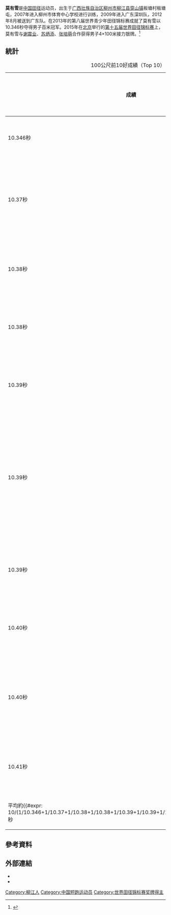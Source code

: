 {{NoteTA|1=zh-cn:0米;zh-hk:0米;zh-tw:0公尺}}
{{Infobox sportsperson
| name                      =莫有雪
| image                     =
| real_name                 =莫有雪
| romanizedname             =Mo Youxue
| birth_name                =
| nationality               ={{CHN-1949}}
| national_team             ={{CHN-1949}}
| ethnicity                 =
| hometown                  =
| citizenship               =
| birth_date                ={{Birth date and age|year=1996|month=2|day=10}}
| birth_place               ={{CHN-1949}}廣西壯族自治區柳州市柳江縣穿山鎮板塘村
| death_date                =
| death_place               =
| resting_place=
| residence={{CHN-1949}}
| education=
| alma_mater=深圳市福田中學
| occupation=
| years_active=2007年－
| height={{height|m=1.76}}
| weight={{weight|kg=65}}
| spouse=
| country={{CHN-1949}}
| sport=田徑
| event=立定跳遠、短跑
| collegeteam=
| team=
| coach=[[袁國強_(1956年)|袁國強]]
| retired=
| coaching=
| worlds=
{{collapsible list
|'''2013年世界少年田徑錦標賽'''：100公尺第一名
|'''2013年世界少年田徑錦標賽'''：200公尺第七名
|'''2014年世界接力賽'''：4×200公尺接力第七名
|'''2014年世界接力賽'''：4×100公尺接力（B）第三名
|'''2014年世界青年田徑錦標賽'''：4×100公尺接力第四名
|'''2015年世界田徑錦標賽'''：4×100公尺接力第二名
|'''2017年世界接力賽'''：4×200公尺接力第六名
|'''2019年世界接力賽'''：4×200公尺接力第六名
}}
| regionals=
{{collapsible list
|'''2014年亞洲室內田徑錦標賽'''：60公尺第六名
|'''2015年亞洲田徑錦標賽'''：4×100公尺接力第一名
|'''2015年中日韓田徑對抗賽'''：200公尺第二名
|'''2019年亞洲田徑大獎賽重慶江津站男子組'''：4×100公尺接力第一名
|'''2019年亞洲田徑大獎賽重慶奧體站男子組'''：4×100公尺接力第二名
|'''2019年中日韓田徑對抗賽'''：4×100公尺接力第一名
}}
| nationals=
{{collapsible list
|'''2011年全國中學生田徑錦標賽男子甲組'''：100公尺第2名
|'''2011年全國中學生田徑錦標賽男子組'''：4×100公尺接力第3名
|'''2011年全國中學生田徑錦標賽男子組'''：4×400公尺接力第15名
|'''2013年中國全國少年田徑錦標賽男子組'''：100公尺第1名
|'''2013年中國全國少年田徑錦標賽男子組'''：200公尺第1名
|'''2013年中國全國田徑大獎賽肇慶站男子組'''：100公尺第5名
|'''2013年中國全國田徑錦標賽男子組'''：100公尺第2名
|'''2013年中國全國運動會男子組'''：田徑4×100公尺接力第1名
|'''2014年中國全國室內田徑錦標賽北京站男子組'''：60公尺第8名
|'''2014年中國全國田徑錦標賽男子組'''：100公尺第7名
|'''2015年中國全國室內田徑錦標賽南京站男子組'''：60公尺第2名
|'''2015年中國全國室內田徑錦標賽北京站男子組'''：60公尺第5名
|'''2015年中國全國室內田徑錦標賽北京站男子組'''：200公尺第4名
|'''2015年中國全國田徑大獎賽太原站男子組'''：100公尺第7名
|'''2015年中國全國田徑大獎賽太原站男子組'''：200公尺第3名
|'''2015年中國全國青年田徑錦標賽男子組'''：100公尺第2名
|'''2015年中國全國青年田徑錦標賽男子組'''：200公尺第2名
|'''2015年中國全國田徑冠軍賽男子組'''：100公尺第2名
|'''2015年中國全國田徑錦標賽男子組'''：100公尺第6名
|'''2015年中國青年運動會男子組'''：100公尺第1名
|'''2015年中國青年運動會男子組'''：200公尺第2名
|'''2016年中國全國室內田徑錦標賽南京2站男子組'''：60公尺第3名
|'''2016年中國全國室內田徑錦標賽西安站男子組'''：60公尺第1名
|'''2016年中國全國田徑大獎賽紹興站男子組'''：100公尺第7名
|'''2016年中國全國田徑大獎賽淮安站男子組'''：100公尺第4名
|'''2016年美國田徑聯賽'''：100公尺（B Section）第3名
|'''2016年中國全國田徑錦標賽男子組'''：100公尺第6名
|'''2016年高校田徑菁英挑戰賽男子組'''：200公尺第2名
|'''2016年高校田徑菁英挑戰賽男子組'''：混合接力第4名
|'''2017年中國全國室內田徑錦標賽南京2站男子組'''：60公尺第6名
|'''2017年中國全國田徑大獎賽太原站男子組'''：100公尺第3名
|'''2017年中國全國田徑大獎賽太原站男子組'''：4×100公尺接力第1名
|'''2017年中國全國田徑錦標賽男子組'''：100公尺第6名
|'''2017年中國全國田徑錦標賽男子組'''：4×100公尺接力第8名
|'''2017年中國全國田徑冠軍賽男子組'''：100公尺第8名
|'''2017年中國全國田徑冠軍賽男子組'''：4×100公尺接力第1名
|'''2017年全國大學生田徑錦標賽男子甲B組'''：100公尺第2名
|'''2017年全國大學生田徑錦標賽男子甲B組'''：200公尺第2名
|'''2017年全國大學生田徑錦標賽男子甲B組'''：4×100公尺接力第2名
|'''2017年全國大學生田徑錦標賽男子甲B組'''：4×400公尺接力第8名
|'''2017年中國全國運動會男子組'''：4×100公尺接力第2名
|'''2017年中國學生運動會大學男子乙組'''：100公尺第6名
|'''2017年中國學生運動會大學男子乙組'''：4×100公尺接力第1名
|'''2017年高校田徑菁英挑戰賽男子組'''：100公尺第3名
|'''2018年中國全國室內田徑錦標賽南京1站男子組'''：60公尺第6名
|'''2018年中國全國室內田徑錦標賽南京1站男子組'''：200公尺第5名
|'''2018年中國全國室內田徑錦標賽總決賽男子組'''：60公尺第6名
|'''2018年中國全國田徑大獎賽肇慶站男子組'''：100公尺第4名
|'''2018年全國大學生田徑錦標賽高水平男子B組'''：100公尺第4名
|'''2018年中國接力公開賽男子專業組'''：100公尺第5名
|'''2018年中國全國短跑項群賽大連1站男子組第2組'''：100公尺第3名
|'''2018年中國全國短跑項群賽大連2站男子組第2組'''：100公尺第1名
|'''2018年中國全國田徑錦標賽男子組'''：120公尺第6名
|'''2018年高校田徑菁英挑戰賽男子組'''：100公尺第3名
|'''2019年中國全國室內田徑錦標賽南京1站男子組第2組'''：60公尺第3名
|'''2019年中國全國室內田徑錦標賽南京2站男子組第2組'''：60公尺第2名
|'''2019年中國全國室內田徑錦標賽總決賽男子組第2組'''：60公尺第3名
|'''2019年中國全國田徑大獎賽肇慶站男子組'''：100公尺第3名
|'''2019年中國全國田徑大獎賽黃石站男子組'''：100公尺第1名
|'''2019年全國田徑省區市分區邀請賽華中賽區男子組'''：100公尺第1名
|'''2019年中國田徑街頭巡迴賽北京站男子組'''：100公尺第3名
|'''2019年中國全國田徑錦標賽男子組'''：100公尺第2名
|'''2019年中國全國田徑錦標賽男子組'''：4×100公尺接力第2名
|'''2019年全國大學生田徑錦標賽高水平男子B組'''：100公尺第2名
|'''2019年全國大學生田徑錦標賽高水平男子B組'''：4×100公尺接力第3名
|'''2019年中國全國田徑冠軍賽男子組'''：100公尺第1名
|'''2019年中國全國田徑冠軍賽男子組第2組'''：4×200公尺接力第3名
|'''2019年中國全國田徑冠軍賽男子組'''：4×100公尺接力第1名
|'''2019年全國田徑菁英賽（2）男子組'''：100公尺第3名
|'''2020年中國全國田徑錦標賽男子組'''：100公尺第8名
|'''2020年中國全國田徑錦標賽男子組'''：4×100公尺接力第1名
|'''2021年中國短跑項群特許賽第一站男子組第2組'''：100公尺第5名
|'''2021年中國短跑項群特許賽第一站男子組'''：4×100公尺接力第2名
|'''2021年中國短跑項群基地賽第二站男子組第1組'''：100公尺第5名
|'''2021年中國短跑項群基地賽第二站男子組'''：4×100公尺接力第2名
|'''2021年中國短跑項群基地賽第二站男子組'''：4×200公尺接力第2名
|'''2021年中國全國田徑分區邀請賽（華東賽區1）男子組'''：100公尺第8名
|'''2021年中國全國田徑分區邀請賽（華東賽區1）男子組'''：4×100公尺接力第7名
|'''2021年中國全國田徑分區邀請賽（華東賽區3）男子組'''：100公尺第7名
|'''2021年中國全國田徑錦標賽男子組'''：4×200公尺接力第7名
|'''2021年中國全國田徑錦標賽男子組'''：4×100公尺接力第2名
|'''2021年中國學生運動會大學男子乙組'''：田徑100公尺第4名
|'''2021年中國學生運動會大學男子乙組'''：田徑4×100公尺接力第1名
|'''2021年中國學生運動會大學男子乙組'''：田徑200公尺第8名
|'''2021年中國全國運動會男子組'''：田徑4×200公尺接力第2名
|'''2021年中國全國運動會男子組'''：田徑4×100公尺接力第4名
}}
| olympics=
| highestranking=
{{整齊列表|class=wikitable
|'''50公尺-55公尺-60公尺-100公尺'''|第184名（2019年11月19日）
}}
| pb=
{{collapsible list
|'''立定跳遠'''：3.20公尺（2021年）
|'''30公尺'''：4.08秒（RT：0.141）（2018年）
|'''40公尺'''：5.00秒（RT：0.141）（2018年）
|'''50公尺'''：5.90秒（W：+0.2）（2018年）
|'''60公尺'''：6.64秒（2016年）
|'''70公尺'''：7.68秒（W：+0.2）（2018年）
|'''80公尺'''：8.57秒（W：+0.2）（2018年）
|'''90公尺'''：9.49秒（W：+0.2）（2018年）
|'''100公尺'''：10.346秒（W：-0.4）（2013年）
|'''100公尺'''：10.22秒（W：+5.1，超風速）（2017年）
|'''120公尺'''：12.61秒（2018年）
|'''200公尺'''：20.76秒（W：+2.1，超風速）（2015年）
|'''200公尺'''：20.96秒（W：+0.7）（2015年）
}}
| medaltemplates=
{{MedalCount|type=國際運動賽會
|世界田徑錦標賽|0|1|0
|亞洲田徑錦標賽|1|0|0
|世界接力賽|0|0|2
|亞洲運動會|1|0|0
|亞洲田徑大獎賽|1|1|0
|世界少年田徑錦標賽|1|0|0
|中日韓田徑對抗賽|1|1|0
}}
{{MedalCountry|{{CHN-1949}}}}
{{MedalSport|男子田徑}}
{{MedalCompetition|世界少年田徑錦標賽}}
{{MedalGold|2013年烏克蘭頓內次克|100公尺}}
{{MedalCompetition|世界接力賽}}
{{MedalBronze|2014年巴哈馬拿索|4×100公尺接力（B）}}
{{MedalBronze|2017年巴哈馬拿索|4×100公尺接力}}
{{MedalCompetition|亞洲運動會}}
{{MedalGold|2014年韓國仁川廣域市|4×100公尺接力}}
{{MedalCompetition|亞洲田徑錦標賽}}
{{MedalGold|2015年中國湖北省武漢市漢陽區|4×100公尺接力}}
{{MedalCompetition|中日韓田徑對抗賽}}
{{MedalSilver|2015年日本北海道札幌市|200公尺}}
{{MedalGold|2019年韓國慶尚北道金泉市|4×100公尺接力}}
{{MedalCompetition|世界田徑錦標賽}}
{{MedalSilver|2015年中國北京市朝陽區|4×100公尺接力}}
{{MedalCompetition|美國田徑聯賽}}
{{MedalBronze|2016年美國德克薩斯州休士頓|100公尺（B Section）}}
{{MedalCompetition|Pure Athletics Spring Invitational}}
{{MedalGold|2017年美國佛羅里達州雷克郡克勒蒙|4×100公尺接力}}
{{MedalCompetition|亞洲田徑大獎賽}}
{{MedalGold|2019年中國重慶市江津區|4×100公尺接力}}
{{MedalSilver|2019年中國重慶市九龍坡區|4×100公尺接力}}
| show-medals=
| updated=2022年2月22日
}}
'''莫有雪'''{{BD|1996年|2月10日||}}是[[中国|中国]][[田径|田径]]运动员，出生于[[广西壮族自治区|广西壮族自治区]][[柳州市|柳州市]][[柳江县|柳江县]][[穿山镇|穿山镇]]板塘村板塘屯，2007年进入柳州市体育中心学校进行训练，2009年进入广东深圳队，2012年8月被送到广东队。在2013年的第八届世界青少年田径锦标赛成就了莫有雪以10.346秒夺得男子百米冠军。2015年在[[北京|北京]]举行的[[2015年世界田径锦标赛|第十五届世界田径锦标赛]]上，莫有雪与[[谢震业|谢震业]]、[[苏炳添|苏炳添]]、[[张培萌|张培萌]]合作获得男子4×100米接力银牌。<ref>{{cite web|language=zh-cn|publisher=新浪|title=莫有雪：从广西农村起跑 登上田径世锦赛领奖台|url=http://sports.sina.com.cn/run/2015-08-31/doc-ifxhkafa9473050.shtml|date=2015年8月31日|access-date=2015-08-31|archive-date=2019-09-09|archive-url=https://web.archive.org/web/20190909124434/http://sports.sina.com.cn/run/2015-08-31/doc-ifxhkafa9473050.shtml|dead-url=no}}</ref>

== 統計 ==
{| class="wikitable"
|+100公尺前10好成績（Top 10）
|+不列入超風速、海拔超過1000公尺的成績
|-
! 成績 !! 風速（m/s） !! 反應時間 !! 時間 !! 地點 !! 地面條件（溼度，溫度）
|-
| 10.346秒 || -0.4 || 0.162秒 || 2013年7月11日 || {{UKR}}頓內次克 || 51%，25℃
|-
| 10.37秒 || +1.1 || 0.204秒 || 2014年7月22日 || {{USA}}俄勒岡州雷恩郡尤金 || 50%，23℃
|-
| 10.38秒 || -0.3 ||  || 2015年9月22日 || {{CHN-1949}}江蘇省蘇州市
|-
| 10.38秒 || +0.6 || 0.153秒 || 2015年10月22日 || {{CHN-1949}}福建省福州市
|-
| 10.39秒 || +1.1 ||  || 2015年10月22日 || {{CHN-1949}}福建省福州市
|-
| 10.39秒 || +0.1 ||  || 2019年8月22日 || {{CHN-1949}}黑龍江省大慶市薩爾圖區東風新村
|-
| 10.39秒 || +1.7 || 0.172秒 || 2021年4月24日 || {{CHN-1949}}廣東省肇慶市
|-
| 10.40秒 || +0.1 ||  || 2015年6月27日 || {{CHN-1949}}北京市朝陽區
|-
| 10.40秒 || +0.4 ||  || 2019年7月8日 || {{CHN-1949}}遼寧省瀋陽市渾南區
|-
| 10.41秒 || +1.3 ||  || 2013年4月27日 || {{CHN-1949}}廣東省肇慶市
|-
| 平均約{{#expr: 10/(1/10.346+1/10.37+1/10.38+1/10.38+1/10.39+1/10.39+1/10.39+1/10.40+1/10.40+1/10.41)}}秒
|}

== 參考資料 ==
{{Reflist}}

== 外部連結 ==
*{{IAAF name|281041}}
*{{Sinaweibo|2159785547}}

{{CCTV体坛风云最佳组合}}
[[Category:柳江人|Category:柳江人]]
[[Category:中国短跑运动员|Category:中国短跑运动员]]
[[Category:世界田径锦标赛奖牌得主|Category:世界田径锦标赛奖牌得主]]